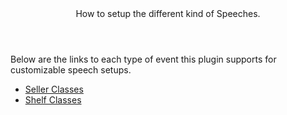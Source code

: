<Header title="Speeches">
  How to setup the different kind of Speeches.
</Header>


Below are the links to each type of event this plugin supports for customizable speech setups.

- [Seller Classes](/documentation/poke-market/settings/speeches/seller-classes)
- [Shelf Classes](/documentation/poke-market/settings/speeches/shelf-classes)